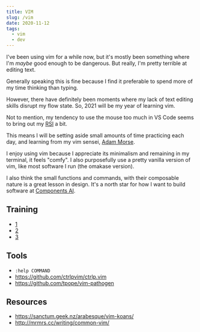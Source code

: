 ```yaml
---
title: VIM
slug: /vim
date: 2020-11-12
tags:
  - vim
  - dev
---
```


I've been using vim for a while now, but it's mostly been something
where I'm _maybe_ good enough to be dangerous. But really, I'm pretty
terrible at editing text.

Generally speaking this is fine because I find it preferable to spend
more of my time thinking than typing.

However, there have definitely been moments where my lack of text
editing skills disrupt my flow state. So, 2021 will be my year of
learning vim.

Not to mention, my tendency to use the mouse too much in
VS Code seems to bring out my [RSI](/rsi) a bit.

This means I will be setting aside small amounts of time
practicing each day, and learning from my vim sensei,
[Adam Morse](https://twitter.com/mrmrs_).

I enjoy using vim because I appreciate its minimalism and remaining
in my terminal, it feels "comfy". I also purposefully use a pretty
vanilla version of vim, like most software I run (the omakase version).

I also think the small functions and commands, with their composable
nature is a great lesson in design. It's a north star for how I want
to build software at [Components AI](https://components.ai).

## Training

- [1](/vim/1)
- [2](/vim/2)
- [3](/vim/3)

## Tools

- `:help COMMAND`
- https://github.com/ctrlpvim/ctrlp.vim
- https://github.com/tpope/vim-pathogen

## Resources

- https://sanctum.geek.nz/arabesque/vim-koans/
- http://mrmrs.cc/writing/common-vim/
